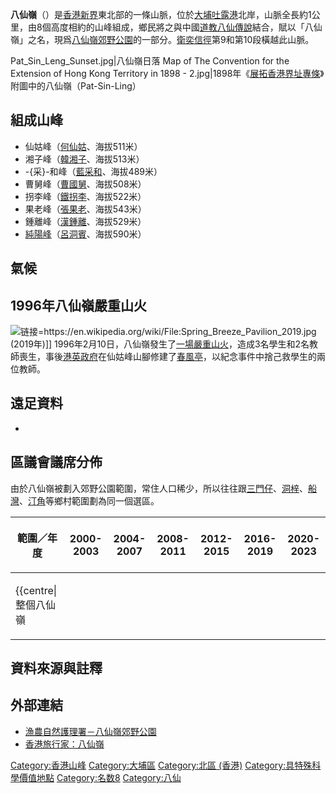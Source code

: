 {{Infobox Mountain
| 名稱 = 八仙嶺
| 照片 = Pat Sin Leng 2.jpg
| 照片說明 = 從[[大尾篤|大尾篤]]眺望八仙嶺
| 海拔 = {{Convert|590|m|ft|0|}}
| 位置 = {{HKG}}[[新界|新界]]東北部
| 山脈 =
| 相對高度 =
| 座標 = {{coord|22|29|12.04|N|114|13|25.52|E}}
| 地形圖 =
| 類別 =
| 年齡 =
| 最近噴發 =
| 首次登頂 =
| 攀登路線 =
| pushpin_map = Hong Kong
| pushpin_map_caption = 八仙嶺的位置
| latd=22 |latm=29 |lats=12.04 |latNS=N
| longd=114 |longm=13 |longs=25.52 |longEW=E
}}
'''八仙嶺'''（{{lang-en|Pat Sin Leng}}）是[[香港|香港]][[新界|新界]]東北部的一條山脈，位於[[大埔區|大埔]][[吐露港|吐露港]]北岸，山脈全長約1公里，由8個高度相約的山峰組成，鄉民將之與中國[[道教|道教]][[八仙|八仙傳說]]結合，賦以「八仙嶺」之名，現爲[[八仙嶺郊野公園|八仙嶺郊野公園]]的一部分。[[衛奕信徑|衛奕信徑]]第9和第10段橫越此山脈。
<gallery>
Pat_Sin_Leng_Sunset.jpg|八仙嶺日落
Map of The Convention for the Extension of Hong Kong Territory in 1898 - 2.jpg|1898年《[[展拓香港界址專條|展拓香港界址專條]]》附圖中的八仙嶺（Pat-Sin-Ling）
</gallery>

==組成山峰==
*仙姑峰（[[何仙姑|何仙姑]]、海拔511米）
*湘子峰（[[韓湘子|韓湘子]]、海拔513米）
*-{采}-和峰（[[藍采和|藍采和]]、海拔489米）
*曹舅峰（[[曹國舅|曹國舅]]、海拔508米）
*拐李峰（[[鐵拐李|鐵拐李]]、海拔522米）
*果老峰（[[張果老|張果老]]、海拔543米）
*鍾離峰（[[漢鍾離|漢鍾離]]、海拔529米）
*[[純陽峰|純陽峰]]（[[呂洞賓|呂洞賓]]、海拔590米）

==氣候==

{{Weather box
|location = 八仙嶺 (590m)
|metric first = Y
|single line = Y 
|Jan high C = 15.4
|Feb high C = 16.9
|Mar high C = 18.8
|Apr high C = 22.7
|May high C = 24.7
|Jun high C = 26.3
|Jul high C = 27.1
|Aug high C = 27.4
|Sep high C = 26.3
|Oct high C = 23.8
|Nov high C = 20.6
|Dec high C = 16.8
|Year high C = 19.2
|Jan mean C = 11.8
|Feb mean C = 13.4
|Mar mean C = 15.8
|Apr mean C = 19.4
|May mean C = 22.3
|Jun mean C = 24.0
|Jul mean C = 24.5
|Aug mean C = 24.5
|Sep mean C = 23.5
|Oct mean C = 20.9
|Nov mean C = 17.4
|Dec mean C = 13.1
|Year mean C = 19.2
|Jan low C = 8.6
|Feb low C = 10.6
|Mar low C = 13.3
|Apr low C = 17.1
|May low C = 20.2
|Jun low C = 22.0
|Jul low C = 22.2
|Aug low C = 22.2
|Sep low C = 21.3
|Oct low C = 18.4
|Nov low C = 14.7
|Dec low C = 9.8
|Year low C = 16.7
|source 1 = 
| url = 
}}

== 1996年八仙嶺嚴重山火 ==
{{main|1996年八仙嶺山火}}
[[File:Spring_Breeze_Pavilion_2019.jpg|链接=https://en.wikipedia.org/wiki/File:Spring_Breeze_Pavilion_2019.jpg]] (2019年)]]
1996年2月10日，八仙嶺發生了[[1996年八仙嶺山火|一場嚴重山火]]，造成3名學生和2名教師喪生，事後[[港英政府|港英政府]]在仙姑峰山腳修建了[[春風亭|春風亭]]，以紀念事件中捨己救學生的兩位教師。

==遠足資料==
*{{web reference|URL=http://www.walkonhill.com/route.php?area=6&seq=6|title=八仙嶺‧遠足路線|work=山上行 www.walkonhill.com|year=2012年|date=4月24日|accessdate=2012-10-03|archive-date=2012-10-27|archive-url=https://web.archive.org/web/20121027022752/http://www.walkonhill.com/route.php?area=6&seq=6|dead-url=no}}

==區議會議席分佈==
由於八仙嶺被劃入郊野公園範圍，常住人口稀少，所以往往跟[[三門仔|三門仔]]、[[洞梓|洞梓]]、[[船灣|船灣]]、[[汀角|汀角]]等鄉村範圍劃為同一個選區。

{| class=wikitable
!範圍／年度!!2000-2003!!2004-2007!!2008-2011!!2012-2015!!2016-2019!!2020-2023
|-
|{{centre|整個八仙嶺||colspan=6|{{centre|[[船灣_(選區)|船灣]]選區}}
|}

==資料來源與註釋==
{{reflist|2}}
{{NoteFoot}}
{{notelist}}
<references/>

== 外部連結 ==

* [http://www.afcd.gov.hk/tc_chi/country/cou_vis/cou_vis_cou/cou_vis_cou_psl/cou_vis_cou_psl.html 漁農自然護理署－八仙嶺郊野公園]{{Wayback|url=http://www.afcd.gov.hk/tc_chi/country/cou_vis/cou_vis_cou/cou_vis_cou_psl/cou_vis_cou_psl.html |date=20071013234618 }}
* [http://hktraveler.com/angus/angus_08a.asp 香港旅行家：八仙嶺]{{Wayback|url=http://hktraveler.com/angus/angus_08a.asp |date=20071020073822 }}

{{香港山峰}}
[[Category:香港山峰|Category:香港山峰]]
[[Category:大埔區|Category:大埔區]]
[[Category:北區_(香港)|Category:北區 (香港)]]
[[Category:具特殊科學價值地點|Category:具特殊科學價值地點]]
[[Category:名数8|Category:名数8]]
[[Category:八仙|Category:八仙]]